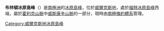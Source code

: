 {{Coord|85|35|S|132|24|W|source:GNIS|display=title}}

'''布林頓冰原島峰'''（{{lang-en|Brinton Nunatak}}）是[[南極洲|南極洲]]的[[冰原島峰|冰原島峰]]，位於[[威爾克斯地|威爾克斯地]]，處於[[福特冰原島峰|福特冰原島峰]]西端，屬於[[霍利克山脈|霍利克山脈]]中[[威斯康辛山脈|威斯康辛山脈]]的一部分，現時由[[南極條約體系|南極條約體系]]管理。

{{DEFAULTSORT:Brinton Nunatak}}
[[Category:威爾克斯地冰原島峰|Category:威爾克斯地冰原島峰]]


{{WilkesLand-geo-stub}}